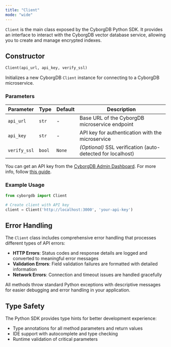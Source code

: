 ```yaml
---
title: "Client"
mode: "wide"
---
```


`Client` is the main class exposed by the CyborgDB Python SDK. It provides an interface to interact with the CyborgDB vector database service, allowing you to create and manage encrypted indexes.

## Constructor

```python
Client(api_url, api_key, verify_ssl)
```

Initializes a new CyborgDB `Client` instance for connecting to a CyborgDB microservice.

### Parameters
| Parameter | Type | Default | Description |
|-----------|------|---------|-------------|
| `api_url` | `str` | - | Base URL of the CyborgDB microservice endpoint |
| `api_key` | `str` | - | API key for authentication with the microservice |
| `verify_ssl` | `bool` | `None` | _(Optional)_ SSL verification (auto-detected for localhost) |

You can get an API key from the [CyborgDB Admin Dashboard](https://cyborgdb.co). For more info, follow [this guide](../../../intro/get-api-key).

### Example Usage

```python
from cyborgdb import Client

# Create client with API key
client = Client('http://localhost:3000', 'your-api-key')
```

## Error Handling

The `Client` class includes comprehensive error handling that processes different types of API errors:

- **HTTP Errors**: Status codes and response details are logged and converted to meaningful error messages
- **Validation Errors**: Field validation failures are formatted with detailed information
- **Network Errors**: Connection and timeout issues are handled gracefully

All methods throw standard Python exceptions with descriptive messages for easier debugging and error handling in your application.

## Type Safety

The Python SDK provides type hints for better development experience:

- Type annotations for all method parameters and return values
- IDE support with autocomplete and type checking
- Runtime validation of critical parameters